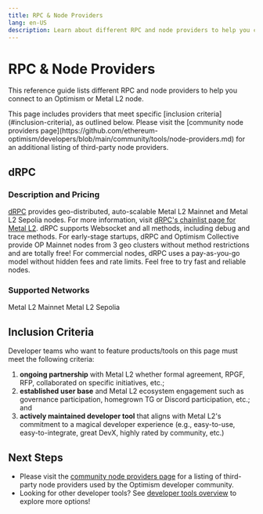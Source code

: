 ```yaml
---
title: RPC & Node Providers
lang: en-US
description: Learn about different RPC and node providers to help you connect to an Optimism or Metal L2 node.
---
```



# RPC & Node Providers

This reference guide lists different RPC and node providers to help you connect to an Optimism or Metal L2 node.

<Callout type="default">
This page includes providers that meet specific [inclusion criteria](#inclusion-criteria), as outlined below. Please visit the [community node providers page](https://github.com/ethereum-optimism/developers/blob/main/community/tools/node-providers.md) for an additional listing of third-party node providers.
</Callout>


## dRPC

### Description and Pricing
[dRPC](https://drpc.org) provides geo-distributed, auto-scalable Metal L2 Mainnet and Metal L2 Sepolia nodes. For more information, visit [dRPC's chainlist page for Metal L2](https://drpc.org/chainlist/metall2). dRPC supports Websocket and all methods, including debug and trace methods. 
For early-stage startups, dRPC and Optimism Collective provide OP Mainnet nodes from 3 geo clusters without method restrictions and are totally free! 
For commercial nodes, dRPC uses a pay-as-you-go model without hidden fees and rate limits. Feel free to try fast and reliable nodes.

### Supported Networks

Metal L2 Mainnet 
Metal L2 Sepolia 


## Inclusion Criteria

Developer teams who want to feature products/tools on this page must meet the following criteria:

1.  **ongoing partnership** with Metal L2 whether formal agreement, RPGF, RFP, collaborated on specific initiatives, etc.;
2.  **established user base** and Metal L2 ecosystem engagement such as governance participation, homegrown TG or Discord participation, etc.; and
3.  **actively maintained developer tool** that aligns with Metal L2's commitment to a magical developer experience (e.g., easy-to-use, easy-to-integrate, great DevX, highly rated by community, etc.)

## Next Steps

*   Please visit the [community node providers page](https://github.com/ethereum-optimism/developers/blob/main/community/tools/node-providers.md) for a listing of third-party node providers used by the Optimism developer community.
*   Looking for other developer tools? See [developer tools overview](/builders/tools/overview) to explore more options!
